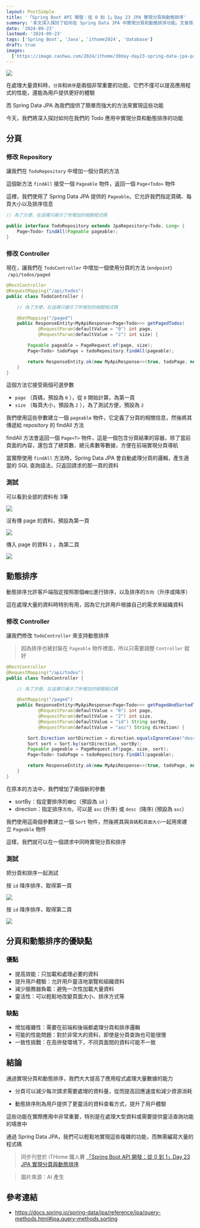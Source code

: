 ```yaml
---
layout: PostSimple
title: '「Spring Boot API 開發：從 0 到 1」Day 23 JPA 實現分頁與動態排序'
summary: '本文深入探討了如何在 Spring Data JPA 中實現分頁和動態排序功能。文章首先介紹了分頁的實現方法，包括在程式碼中添加分頁方法，以及在 Controller 中使用 Pageable 物件來處理分頁請求。接著，文章詳細說明了如何實現動態排序，通過在控制器方法中添加排序參數，並使用 Sort 物件來定義排序規則。文章還提供了具體的程式碼示例和測試結果，展示了如何同時使用分頁和排序功能。最後，文章分析了分頁和動態排序的優缺點。這篇文章為 Spring Boot 開發者提供了全面的分頁和動態排序實現指南，有助於提高應用程式處理大量資料的能力。'
date: '2024-09-23'
lastmod: '2024-09-23'
tags: ['Spring Boot', 'Java', 'ithome2024', 'database']
draft: true
images:
  ['https://image.cashwu.com/2024/ithome/30day-day23-spring-data-jpa-pagination-dynamic-sorting/cover.webp']
---
```


![](https://image.cashwu.com/2024/ithome/30day-day23-spring-data-jpa-pagination-dynamic-sorting/cover.webp)

在處理大量資料時，`分頁`和`排序`是兩個非常重要的功能，它們不僅可以提高應用程式的性能，還能為用戶提供更好的體驗

而 Spring Data JPA 為我們提供了簡單而強大的方法來實現這些功能

今天，我們將深入探討如何在我們的 Todo 應用中實現分頁和動態排序的功能

## 分頁

### 修改 Repository

讓我們在 `TodoRepository` 中增加一個分頁的方法

這個新方法 `findAll` 接受一個 `Pageable` 物件，返回一個 `Page<Todo>` 物件

這裡，我們使用了 Spring Data JPA 提供的 `Pageable`。它允許我們指定頁碼、每頁大小以及排序信息

```java
// 為了方便，在這裡只展示了所增加的相關程式碼

public interface TodoRepository extends JpaRepository<Todo, Long> {
    Page<Todo> findAll(Pageable pageable);
}
```

### 修改 Controller

現在，讓我們在 `TodoController` 中增加一個使用分頁的方法 (`endpoint`)  `/api/todos/paged`

```java
@RestController
@RequestMapping("/api/todos")
public class TodoController {

    // 為了方便，在這裡只展示了所增加的相關程式碼

    @GetMapping("/paged")
    public ResponseEntity<MyApiResponse<Page<Todo>>> getPagedTodos(
            @RequestParam(defaultValue = "0") int page,
            @RequestParam(defaultValue = "2") int size) {

        Pageable pageable = PageRequest.of(page, size);
        Page<Todo> todoPage = todoRepository.findAll(pageable);

        return ResponseEntity.ok(new MyApiResponse<>(true, todoPage, null));
    }
}
```

這個方法它接受兩個可選參數

- `page` （頁碼，預設為 `0` ），從 `0` 開始計算，為第一頁
- `size` （每頁大小，預設為 `2` ），為了測試方便，預設為 `2`

我們使用這些參數建立一個 `pageable` 物件，它定義了分頁的相關信息，然後將其傳遞給 repository 的 findAll 方法

findAll 方法會返回一個 `Page<T>` 物件，這是一個包含分頁結果的容器，除了當前頁面的內容，還包含了總頁數、總元素數等數據，方便在前端實現分頁導航

當實際使用 `findAll` 方法時，Spring Data JPA 會自動處理分頁的邏輯，產生適當的 SQL 查詢語法，只返回請求的那一頁的資料

### 測試

可以看到全部的資料有 3筆

![](https://image.cashwu.com/2024/ithome/30day-day23-spring-data-jpa-pagination-dynamic-sorting/01.webp)

沒有傳 page 的資料，預設為第一頁

![](https://image.cashwu.com/2024/ithome/30day-day23-spring-data-jpa-pagination-dynamic-sorting/02.webp)

傳入 page 的資料 `1` ，為第二頁

![](https://image.cashwu.com/2024/ithome/30day-day23-spring-data-jpa-pagination-dynamic-sorting/03.webp)

## 動態排序

動態排序允許客戶端指定按照那個`欄位`進行排序，以及排序的`方向`（升序或降序）

這在處理大量的資料時特別有用，因為它允許用戶根據自己的需求來組織資料

### 修改 Controller

讓我們修改 `TodoController` 來支持動態排序

> 因為排序也被封裝在 `Pageable` 物件裡面，所以只需要調整 `Controller` 就好

```java
@RestController
@RequestMapping("/api/todos")
public class TodoController {

    // 為了方便，在這裡只展示了所增加的相關程式碼

    @GetMapping("/paged")
    public ResponseEntity<MyApiResponse<Page<Todo>>> getPagedAndSortedTodos(
            @RequestParam(defaultValue = "0") int page,
            @RequestParam(defaultValue = "2") int size,
            @RequestParam(defaultValue = "id") String sortBy,
            @RequestParam(defaultValue = "asc") String direction) {

        Sort.Direction sortDirection = direction.equalsIgnoreCase("desc") ? Sort.Direction.DESC : Sort.Direction.ASC;
        Sort sort = Sort.by(sortDirection, sortBy);
        Pageable pageable = PageRequest.of(page, size, sort);
        Page<Todo> todoPage = todoRepository.findAll(pageable);

        return ResponseEntity.ok(new MyApiResponse<>(true, todoPage, null));
    }
}
```

在原本的方法中，我們增加了兩個新的參數

- sortBy：指定要排序的`欄位`（預設為 `id` ）
- direction：指定排序`方向`，可以是 `asc` (升序) 或 `desc`  (降序) (預設為 `asc`）

我們使用這兩個參數建立一個 `Sort` 物件，然後將其與`頁碼`和`頁面大小`一起用來建立 `Pageable` 物件

這樣，我們就可以在一個請求中同時實現分頁和排序

### 測試

把分頁和排序一起測試

按 `id` 降序排序，取得第一頁

![](https://image.cashwu.com/2024/ithome/30day-day23-spring-data-jpa-pagination-dynamic-sorting/04.webp)

按 `id` 降序排序，取得第二頁

![](https://image.cashwu.com/2024/ithome/30day-day23-spring-data-jpa-pagination-dynamic-sorting/05.webp)

## 分頁和動態排序的優缺點

### 優點

- 提高效能：只加載和處理必要的資料
- 提升用戶體驗：允許用戶靈活地瀏覽和組織資料
- 減少服務器負載：避免一次性加載大量資料
- 靈活性：可以輕鬆地改變頁面大小、排序方式等

### 缺點

- 增加複雜性：需要在前端和後端都處理分頁和排序邏輯
- 可能的性能問題：對於非常大的資料，即使是分頁查詢也可能很慢
- 一致性挑戰：在高併發環境下，不同頁面間的資料可能不一致

## 結論

通過實現分頁和動態排序，我們大大提高了應用程式處理大量數據的能力

- 分頁可以減少每次請求需要處理的資料量，從而提高回應速度和減少資源消耗

- 動態排序則為用戶提供了更靈活的資料查看方式，提升了用戶體驗

這些功能在實際應用中非常重要，特別是在處理大型資料或需要提供靈活查詢功能的場景中

通過 Spring Data JPA，我們可以輕鬆地實現這些複雜的功能，而無需編寫大量的程式碼

> 同步刊登於 iTHome 鐵人賽 [「Spring Boot API 開發：從 0 到 1」Day 23 JPA 實現分頁與動態排序](https://ithelp.ithome.com.tw/articles/10348594)

> 圖片來源：AI 產生

## 參考連結

- https://docs.spring.io/spring-data/jpa/reference/jpa/query-methods.html#jpa.query-methods.sorting
